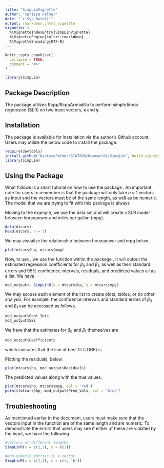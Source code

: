 ```yaml
---
title: "SimpLinVignette"
author: "Karissa Palmer"
date: "`r Sys.Date()`"
output: rmarkdown::html_vignette
vignette: >
  %\VignetteIndexEntry{SimpLinVignette}
  %\VignetteEngine{knitr::rmarkdown}
  %\VignetteEncoding{UTF-8}
---
```


```r
knitr::opts_chunk$set(
  collapse = TRUE,
  comment = "#>"
)
```

```r
library(SimpLin)
```


## Package Description

The package \texttt{SimpLin} utilizes Rcpp/RcppArmadillo to perform simple linear regression (SLR) on two input vectors, $\mathbf{x}$ and $\mathbf{y}$. 

## Installation

The package is available for installation via the author's Github account. Users may utilize the below code to install the package.

```r
require(devtools)
install_github("KarissaPalmer/STAT600/Homework1/SimpLin", build_vignettes = TRUE)
library(SimpLin)
```

## Using the Package

What follows is a short tutorial on how to use the package \texttt{SimpLin}. An important note for users to remember is that the package will only take $n \times 1$ vectors as input and the vectors must be of the same length, as well as be numeric. The model that we are trying to fit with this package is always 
\begin{align*}
y &= \beta_0+\beta_1 x+\epsilon
\end{align*}

Moving to the example, we use the data set \texttt{mtcars} and will create a SLR model between horsepower and miles per gallon (mpg).

```r
data(mtcars)
head(mtcars, n = 3)
```
We may visualize the relationship between horsepower and mpg below. 

```r
plot(mtcars$hp, mtcars$mpg)
```

Now, to use \texttt{SimpLin}, we use the function within the package \texttt{SimpLinR}. It will output the estimated regression coefficients for $\beta_0$ and $\beta_1$, as well as their standard errors and 95% confidence intervals, residuals, and predicted values all as a list. We have

```r
mod_output<- SimpLinR(x = mtcars$hp, y = mtcars$mpg)
```


We may access each element of the list to create plots, tables, or do other analysis. For example, the confidence intervals and standard errors of $\beta_0$ and $\beta_1$ can be accessed as follows.  


```r
mod_output$Conf_Ints
mod_output$SEs
```

We have that the estimates for $\beta_0$ and $\beta_1$ themselves are  


```r
mod_output$Coefficients
```

which indicates that the line of best fit (LOBF) is 

\begin{align*}
\hat{y} &= 30.0989+(-0.0682)x
\end{align*}

Plotting the residuals, below.


```r
plot(mtcars$hp, mod_output$Residuals)
```


The predicted values along with the true values.


```r
plot(mtcars$hp, mtcars$mpg, col = 'red')
points(mtcars$hp, mod_output$Pred_Vals, col = 'blue')
```


## Troubleshooting

As mentioned earlier in the document, users must make sure that the vectors input in the function \texttt{SimpLinR} are of the same length and are numeric. To demonstrate the errors that users may see if either of these are violated by the input, we have the following.


```r
#Vectors of different lengths
SimpLinR(x = c(1,1), y = c(1))

#Non-numeric entries in a vector
SimpLinR(x = c(1,1), y = c(1, 'b'))
```